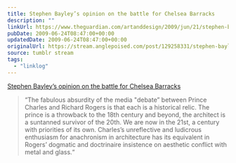 ```yaml
---
title: Stephen Bayley’s opinion on the battle for Chelsea Barracks
description: ""
linkUrl: https://www.theguardian.com/artanddesign/2009/jun/21/stephen-bayley-chelsea-barracks
pubDate: 2009-06-24T08:47:00+00:00
updatedDate: 2009-06-24T08:47:00+00:00
originalUrl: https://stream.anglepoised.com/post/129258331/stephen-bayleys-opinion-on-the-battle-for-chelsea
source: tumblr stream
tags:
  - "linklog"
---
```


[Stephen Bayley&#8217;s opinion on the battle for Chelsea Barracks][1]

> &ldquo;The fabulous absurdity of the media "debate&rdquo; between Prince Charles and Richard Rogers is that each is a historical relic. The prince is a throwback to the 18th century and beyond, the architect is a suntanned survivor of the 20th. We are now in the 21st, a century with priorities of its own. Charles&rsquo;s unreflective and ludicrous enthusiasm for anachronism in architecture has its equivalent in Rogers&rsquo; dogmatic and doctrinaire insistence on aesthetic conflict with metal and glass.&ldquo;

[1]: https://www.theguardian.com/artanddesign/2009/jun/21/stephen-bayley-chelsea-barracks
